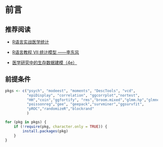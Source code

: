 # 前言 {.unnumbered}

## 推荐阅读

-   [R语言实战医学统计](https://ayueme.github.io/R_medical_stat/)

-   [R语言教程 Ⅶ 统计模型 ——李东风](https://www.math.pku.edu.cn/teachers/lidf/docs/Rbook/html/_Rbook/)

-   [医学研究中的生存数据建模（4e）](https://bookdown.org/wangzhen/survival/)

## 前提条件

```r
pkgs <- c("psych", "modeest", "moments", "DescTools", "vcd",
          "epiDisplay", "correlation", "ggcorrplot","nortest",
          "HH","coin","ggfortify", "rms","broom.mixed","glmm.hp","glmnet", 
          "poissonreg","gee", "geepack","survminer","ggsurvfit",
          "pROC","randomizeR","blockrand"
          )

for (pkg in pkgs) {
    if (!require(pkg, character.only = TRUE)) {
        install.packages(pkg)
    }
}
```
